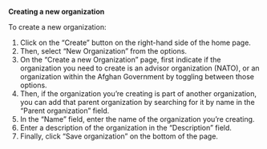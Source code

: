 
<Meta title="ANET Super Users Stories/New Organization" />

**Creating a new organization**

To create a new organization:

1. Click on the “Create” button on the right-hand side of the home page.
2. Then, select “New Organization” from the options.
3. On the “Create a new Organization” page, first indicate if the organization you need to create is an advisor organization (NATO), or an organization within the Afghan Government by toggling between those options.
4. Then, if the organization you’re creating is part of another organization, you can add that parent organization by searching for it by name in the “Parent organization” field.
5. In the “Name” field, enter the name of the organization you’re creating.
6. Enter a description of the organization in the “Description” field.
7. Finally, click “Save organization” on the bottom of the page.
